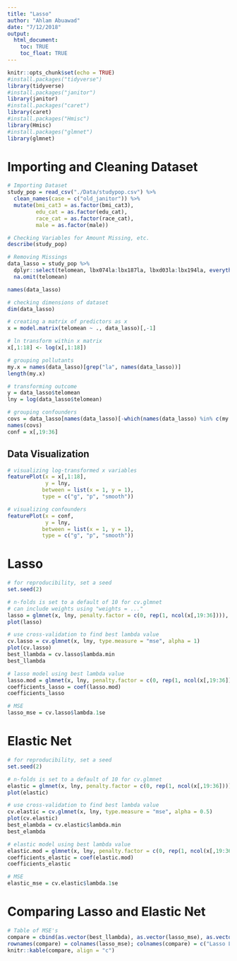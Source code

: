 ```yaml
---
title: "Lasso"
author: "Ahlam Abuawad"
date: "7/12/2018"
output: 
  html_document:
    toc: TRUE
    toc_float: TRUE
---
```


```r
knitr::opts_chunk$set(echo = TRUE)
#install.packages("tidyverse")
library(tidyverse)
#install.packages("janitor")
library(janitor)
#install.packages("caret")
library(caret)
#install.packages("Hmisc")
library(Hmisc)
#install.packages("glmnet")
library(glmnet)
```

# Importing and Cleaning Dataset

```r
# Importing Dataset
study_pop = read_csv("./Data/studypop.csv") %>% 
  clean_names(case = c("old_janitor")) %>% 
  mutate(bmi_cat3 = as.factor(bmi_cat3),
         edu_cat = as.factor(edu_cat),
         race_cat = as.factor(race_cat),
         male = as.factor(male)) 

# Checking Variables for Amount Missing, etc.
describe(study_pop)

# Removing Missings
data_lasso = study_pop %>% 
  dplyr::select(telomean, lbx074la:lbx187la, lbxd03la:lbx194la, everything(), -seqn) %>% 
  na.omit(telomean)

names(data_lasso)

# checking dimensions of dataset
dim(data_lasso)

# creating a matrix of predictors as x
x = model.matrix(telomean ~ ., data_lasso)[,-1]

# ln transform within x matrix
x[,1:18] <- log(x[,1:18])

# grouping pollutants
my.x = names(data_lasso)[grep("la", names(data_lasso))]
length(my.x)

# transforming outcome
y = data_lasso$telomean
lny = log(data_lasso$telomean)

# grouping confounders
covs = data_lasso[names(data_lasso)[-which(names(data_lasso) %in% c(my.x, "telomean", "seqn"))]]
names(covs)
conf = x[,19:36]
```

## Data Visualization

```r
# visualizing log-transformed x variables
featurePlot(x = x[,1:18],
            y = lny,
           between = list(x = 1, y = 1), 
           type = c("g", "p", "smooth"))

# visualizing confounders
featurePlot(x = conf,
            y = lny,
           between = list(x = 1, y = 1), 
           type = c("g", "p", "smooth"))
```

# Lasso

```r
# for reproducibility, set a seed
set.seed(2)

# n-folds is set to a default of 10 for cv.glmnet
# can include weights using "weights = ..."
lasso = glmnet(x, lny, penalty.factor = c(0, rep(1, ncol(x[,19:36]))), alpha = 1)
plot(lasso)

# use cross-validation to find best lambda value
cv.lasso = cv.glmnet(x, lny, type.measure = "mse", alpha = 1)
plot(cv.lasso)
best_llambda = cv.lasso$lambda.min
best_llambda

# lasso model using best lambda value
lasso.mod = glmnet(x, lny, penalty.factor = c(0, rep(1, ncol(x[,19:36]))), alpha = 1, lambda = best_llambda)
coefficients_lasso = coef(lasso.mod)
coefficients_lasso

# MSE
lasso_mse = cv.lasso$lambda.1se
```

# Elastic Net

```r
# for reproducibility, set a seed
set.seed(2)

# n-folds is set to a default of 10 for cv.glmnet
elastic = glmnet(x, lny, penalty.factor = c(0, rep(1, ncol(x[,19:36]))), alpha = 0.5)
plot(elastic)

# use cross-validation to find best lambda value
cv.elastic = cv.glmnet(x, lny, type.measure = "mse", alpha = 0.5)
plot(cv.elastic)
best_elambda = cv.elastic$lambda.min
best_elambda

# elastic model using best lambda value
elastic.mod = glmnet(x, lny, penalty.factor = c(0, rep(1, ncol(x[,19:36]))), alpha = 0.5, lambda = best_elambda)
coefficients_elastic = coef(elastic.mod)
coefficients_elastic

# MSE
elastic_mse = cv.elastic$lambda.1se
```

# Comparing Lasso and Elastic Net

```r
# Table of MSE's
compare = cbind(as.vector(best_llambda), as.vector(lasso_mse), as.vector(best_elambda), as.vector(elastic_mse))
rownames(compare) = colnames(lasso_mse); colnames(compare) = c("Lasso Lambda", "Lasso MSE", "Elastic Lambda", "Elastic Net MSE")
knitr::kable(compare, align = "c")
```